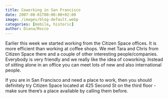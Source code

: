 ```yaml
---
title: Coworking in San Francisco
date: 2007-08-01T00:00:00+02:00
image: /images/blog-default.webp
categories: [mobile, historic]
author: Diana/Rocco
---
```


<div class="entry-content">
Earlier this week we started working from the Citizen Space offices. It is more efficient than working at coffee shops. We met Tara and Chris from Citizen Space there and a couple of other interesting people/companies. Everybody is very friendly and we really like the idea of coworking. Instead of sitting alone in an office you can meet lots of new and also international people.



If you are in San Francisco and need a place to work, then you should definitely try Citizen Space located at 425 Second St on the third floor - make sure there’s a place available by calling them before.
</div>


